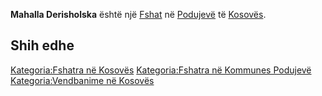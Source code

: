 {{Fshat në Kosovës
 | Emri                = Mahalla Derisholska
| sqi_D_name = Mahalla Derisholska
| sqi_D_FULL_NAME_RO = Mahalla Derisholska
| sqi_D_FULL_NAME_ND_RO = Mahalla Derisholska
| sqi_D_SORT_NAME_RG = MAHALLADERISHOLSKA
| sqi_D_FULL_NAME_RG = Mahalla Derisholska
| sqi_D_FULL_NAME_ND_RG = Mahalla Derisholska
| srp_N_name = Deryišolska Mahala
| srp_N_FULL_NAME_RO = Deryišolska Mahala
| srp_N_FULL_NAME_ND_RO = Deryisolska Mahala
| srp_N_SORT_NAME_RG = DERYISOLSKAMAHALA
| srp_N_FULL_NAME_RG = Deryišolska Mahala
| srp_N_FULL_NAME_ND_RG = Deryisolska Mahala

 | Emri (Rasa dhanore) = 
 | Figura              = 
 | Shteti              = Kosovo
 | Komuna              = Podujevë
 | Kodi postar         = 
 | Sipërfaqja          = 

 | Popullsia           = 

 | Regj. i popullsisë  = 
 | Dend. e popullsisë  = 
 | Faqja zyrtare       = 
 <!--- Koordinatat ----> 
 | Gjerësia            = 42.96778
 | Gjatësia            = 21.121386
 | Lartësia            = 
}}
'''Mahalla Derisholska''' është një [[Fshat]] në [[Podujevë]] të [[Kosovës]].

<!-- == Gjeografia == -->
<!-- == Historia == -->
<!-- == Demografia == -->
== Shih edhe ==
{{Komuna Podujevë}}
{{Kosovo-Administrata-Cung}}

[[Kategoria:Fshatra në Kosovës]]
[[Kategoria:Fshatra në Kommunes Podujevë]]
[[Kategoria:Vendbanime në Kosovës]]